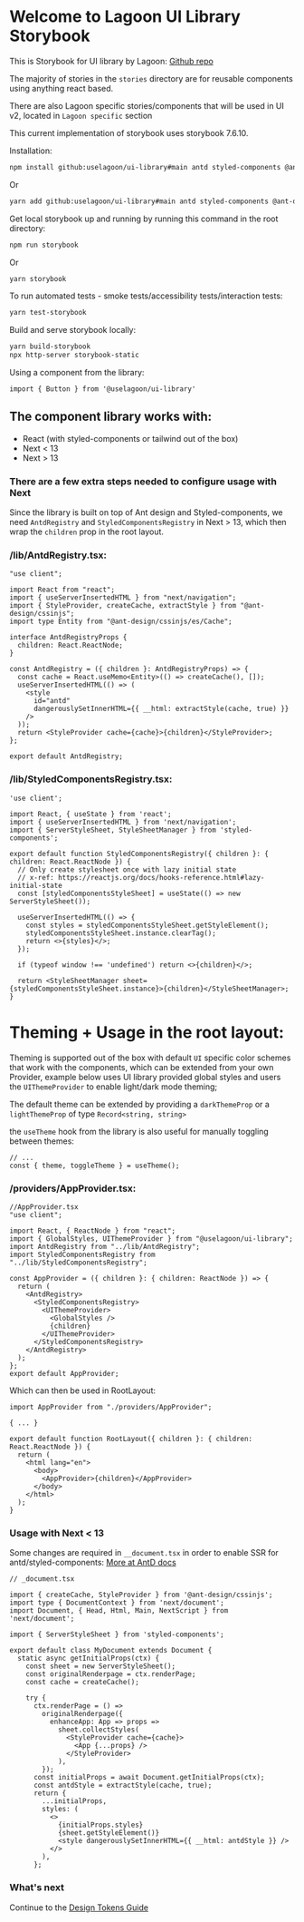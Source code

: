 
<Meta title="Introduction" />

# Welcome to Lagoon UI Library Storybook

This is Storybook for UI library by Lagoon: <a href="https://github.com/uselagoon/ui-library" target="_blank">Github repo</a>

The majority of stories in the `stories` directory are for reusable components using anything react based.

There are also Lagoon specific stories/components that will be used in UI v2, located in `Lagoon specific` section


This current implementation of storybook uses storybook 7.6.10.

Installation:

```sh
npm install github:uselagoon/ui-library#main antd styled-components @ant-design/icons
```
Or
```sh
yarn add github:uselagoon/ui-library#main antd styled-components @ant-design/icons
```


Get local storybook up and running by running this command in the root directory: 

```sh
npm run storybook
```

Or 

```sh
yarn storybook
```

To run automated tests - smoke tests/accessibility tests/interaction tests:
```sh
yarn test-storybook
```

Build and serve storybook locally:
```sh
yarn build-storybook
npx http-server storybook-static
```


Using a component from the library:

```tsx
import { Button } from '@uselagoon/ui-library'
```


## The component library works with:
- React (with styled-components or tailwind out of the box)
- Next < 13
- Next > 13

### There are a few extra steps needed to configure usage with Next

Since the library is built on top of Ant design and Styled-components, we need `AntdRegistry` and `StyledComponentsRegistry` in Next > 13, which then wrap the `children` prop in the root layout.



### /lib/AntdRegistry.tsx:
```tsx
"use client";

import React from "react";
import { useServerInsertedHTML } from "next/navigation";
import { StyleProvider, createCache, extractStyle } from "@ant-design/cssinjs";
import type Entity from "@ant-design/cssinjs/es/Cache";

interface AntdRegistryProps {
  children: React.ReactNode;
}

const AntdRegistry = ({ children }: AntdRegistryProps) => {
  const cache = React.useMemo<Entity>(() => createCache(), []);
  useServerInsertedHTML(() => (
    <style
      id="antd"
      dangerouslySetInnerHTML={{ __html: extractStyle(cache, true) }}
    />
  ));
  return <StyleProvider cache={cache}>{children}</StyleProvider>;
};

export default AntdRegistry;
```
### /lib/StyledComponentsRegistry.tsx:
```tsx
'use client';

import React, { useState } from 'react';
import { useServerInsertedHTML } from 'next/navigation';
import { ServerStyleSheet, StyleSheetManager } from 'styled-components';

export default function StyledComponentsRegistry({ children }: { children: React.ReactNode }) {
  // Only create stylesheet once with lazy initial state
  // x-ref: https://reactjs.org/docs/hooks-reference.html#lazy-initial-state
  const [styledComponentsStyleSheet] = useState(() => new ServerStyleSheet());

  useServerInsertedHTML(() => {
    const styles = styledComponentsStyleSheet.getStyleElement();
    styledComponentsStyleSheet.instance.clearTag();
    return <>{styles}</>;
  });

  if (typeof window !== 'undefined') return <>{children}</>;

  return <StyleSheetManager sheet={styledComponentsStyleSheet.instance}>{children}</StyleSheetManager>;
}
```
# Theming + Usage in the root layout:

Theming is supported out of the box with default `UI` specific color schemes that work with the components, which can be extended from your own Provider, example below uses UI library provided global styles and users the `UIThemeProvider` to enable light/dark mode theming;

The default theme can be extended by providing a `darkThemeProp` or a `lightThemeProp` of type   `Record<string, string> `

the `useTheme` hook from the library is also useful for manually toggling between themes:
```tsx
// ...  
const { theme, toggleTheme } = useTheme();
```

### /providers/AppProvider.tsx:
```tsx
//AppProvider.tsx
"use client";

import React, { ReactNode } from "react";
import { GlobalStyles, UIThemeProvider } from "@uselagoon/ui-library";
import AntdRegistry from "../lib/AntdRegistry";
import StyledComponentsRegistry from "../lib/StyledComponentsRegistry";

const AppProvider = ({ children }: { children: ReactNode }) => {
  return (
    <AntdRegistry>
      <StyledComponentsRegistry>
        <UIThemeProvider>
          <GlobalStyles />
          {children}
        </UIThemeProvider>
      </StyledComponentsRegistry>
    </AntdRegistry>
  );
};
export default AppProvider;
```
Which can then be used in RootLayout:

```tsx
import AppProvider from "./providers/AppProvider";

{ ... }

export default function RootLayout({ children }: { children: React.ReactNode }) {
  return (
    <html lang="en">
      <body>
        <AppProvider>{children}</AppProvider>
      </body>
    </html>
  );
}

```

### Usage with Next < 13
Some changes are required in `__document.tsx` in order to enable SSR for antd/styled-components:
[More at AntD docs](https://ant.design/docs/react/server-side-rendering#extract-on-demand)

```tsx
// _document.tsx

import { createCache, StyleProvider } from '@ant-design/cssinjs';
import type { DocumentContext } from 'next/document';
import Document, { Head, Html, Main, NextScript } from 'next/document';

import { ServerStyleSheet } from 'styled-components';

export default class MyDocument extends Document {
  static async getInitialProps(ctx) {
    const sheet = new ServerStyleSheet();
    const originalRenderpage = ctx.renderPage;
    const cache = createCache();

    try {
      ctx.renderPage = () =>
        originalRenderpage({
          enhanceApp: App => props =>
            sheet.collectStyles(
              <StyleProvider cache={cache}>
                <App {...props} />
              </StyleProvider>
            ),
        });
      const initialProps = await Document.getInitialProps(ctx);
      const antdStyle = extractStyle(cache, true);
      return {
        ...initialProps,
        styles: (
          <>
            {initialProps.styles}
            {sheet.getStyleElement()}
            <style dangerouslySetInnerHTML={{ __html: antdStyle }} />
          </>
        ),
      };
```

### What's next

Continue to the <a href="/?path=/docs/guide-design-tokens--docs"> Design Tokens Guide</a>